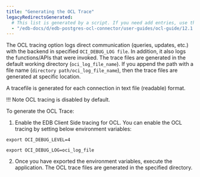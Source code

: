 ```yaml
---
title: "Generating the OCL Trace"
legacyRedirectsGenerated:
  # This list is generated by a script. If you need add entries, use the `legacyRedirects` key.
  - "/edb-docs/d/edb-postgres-ocl-connector/user-guides/ocl-guide/12.1.2.1/generating_the_ocl_trace.html"
---
```


<div id="generating_the_ocl_trace" class="registered_link"></div>

The OCL tracing option logs direct communication (queries, updates, etc.) with the backend in specified `OCI_DEBUG_LOG file`. In addition, it also logs the functions/APIs that were invoked. The trace files are generated in the default working directory (`oci_log_file_name`). If you append the path with a file name (`directory path/oci_log_file_name`), then the trace files are generated at specific location.

A tracefile is generated for each connection in text file (readable) format.

!!! Note
    OCL tracing is disabled by default.

To generate the OCL Trace:

1.  Enable the EDB Client Side tracing for OCL. You can enable the OCL tracing by setting below environment variables:

`export OCI_DEBUG_LEVEL=4`

`export OCI_DEBUG_LOG=oci_log_file`

2.  Once you have exported the environment variables, execute the application. The OCL trace files are generated in the specified directory.
